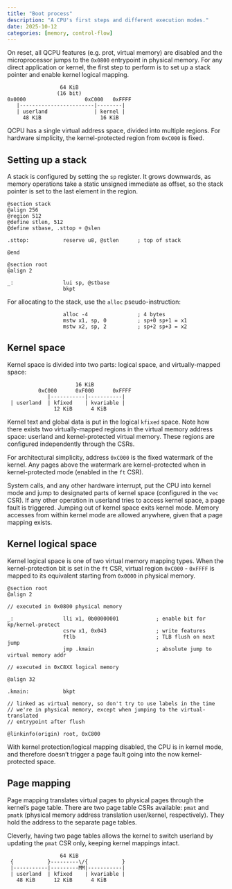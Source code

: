 ```yaml
---
title: "Boot process"
description: "A CPU's first steps and different execution modes."
date: 2025-10-12
categories: [memory, control-flow]
---
```


On reset, all QCPU features (e.g. prot, virtual memory) are disabled and the
microprocessor jumps to the `0x0800` entrypoint in physical memory. For any
direct application or kernel, the first step to perform is to set up a stack
pointer and enable kernel logical mapping.

```
                 64 KiB
                (16 bit)
0x0000                   0xC000   0xFFFF
   |------------------------|--------|
   | userland               | kernel |
     48 KiB                   16 KiB
```

QCPU has a single virtual address space, divided into multiple regions. For
hardware simplicity, the kernel-protected region from `0xC000` is fixed.

## Setting up a stack

A stack is configured by setting the `sp` register. It grows downwards, as
memory operations take a static unsigned immediate as offset, so the stack
pointer is set to the last element in the region.

```
@section stack
@align 256
@region 512
@define stlen, 512
@define stbase, .sttop + @slen

.sttop:           reserve u8, @stlen      ; top of stack

@end

@section root
@align 2

_:                lui sp, @stbase
                  bkpt
```

For allocating to the stack, use the `alloc` pseudo-instruction:

```
                  alloc -4                ; 4 bytes
                  mstw x1, sp, 0          ; sp+0 sp+1 = x1
                  mstw x2, sp, 2          ; sp+2 sp+3 = x2
```

## Kernel space

Kernel space is divided into two parts: logical space, and virtually-mapped
space:

```
                      16 KiB
          0xC000      0xF000      0xFFFF
             |-----------|-----------|
 | userland  | kfixed    | kvariable |
               12 KiB      4 KiB
```

Kernel text and global data is put in the logical `kfixed` space. Note how there
exists two virtually-mapped regions in the virtual memory address space:
userland and kernel-protected virtual memory. These regions are configured
independently through the CSRs.

For architectural simplicity, address `0xC000` is the fixed watermark of the
kernel. Any pages above the watermark are kernel-protected when in
kernel-protected mode (enabled in the `ft` CSR).

System calls, and any other hardware interrupt, put the CPU into kernel mode
and jump to designated parts of kernel space (configured in the `vec` CSR). If
any other operation in userland tries to access kernel space, a page fault is
triggered. Jumping out of kernel space exits kernel mode. Memory accesses from
within kernel mode are allowed anywhere, given that a page mapping exists.

## Kernel logical space

Kernel logical space is one of two virtual memory mapping types. When the
kernel-protection bit is set in the `ft` CSR, virtual region `0xC000` - `0xFFFF`
is mapped to its equivalent starting from `0x0000` in physical memory.

```
@section root
@align 2

// executed in 0x0800 physical memory

_:                lli x1, 0b00000001            ; enable bit for kp/kernel-protect
                  csrw x1, 0x043                ; write features
                  ftlb                          ; TLB flush on next jump
                  jmp .kmain                    ; absolute jump to virtual memory addr

// executed in 0xC8XX logical memory

@align 32

.kmain:           bkpt

// linked as virtual memory, so don't try to use labels in the time
// we're in physical memory, except when jumping to the virtual-translated
// entrypoint after flush

@linkinfo(origin) root, 0xC800
```

With kernel protection/logical mapping disabled, the CPU is in kernel mode, and
therefore doesn't trigger a page fault going into the now kernel-protected
space.

## Page mapping

Page mapping translates virtual pages to physical pages through the kernel's
page table. There are two page table CSRs available: `pmat` and `pmatk`
(physical memory address translation user/kernel, respectively). They hold the
address to the separate page tables.

Cleverly, having two page tables allows the kernel to switch userland by
updating the `pmat` CSR only, keeping kernel mappings intact.

```
                 64 KiB
 {           }---------\/{           }
 |-----------|---------MM|-----------|
 | userland  | kfixed    | kvariable |
   48 KiB      12 KiB      4 KiB
```
